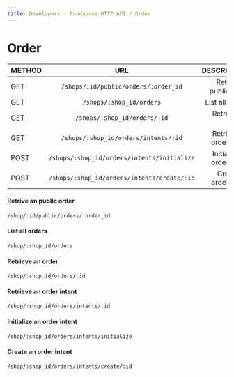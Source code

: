 ```yaml
---
title: Developers - Pandabase HTTP API / Order
---
```


# Order

| METHOD |                     URL                     |                DESCRIPTION |
| :----- | :-----------------------------------------: | -------------------------: |
| GET    |    `/shops/:id/public/orders/:order_id`     |    Retrive an public order |
| GET    |          `/shops/:shop_id/orders`           |            List all orders |
| GET    |        `/shops/:shop_id/orders/:id`         |          Retrieve an order |
| GET    |    `/shops/:shop_id/orders/intents/:id`     |   Retrieve an order intent |
| POST   | `/shops/:shop_id/orders/intents/initialize` | Initialize an order intent |
| POST   | `/shops/:shop_id/orders/intents/create/:id` |     Create an order intent |

#### Retrive an public order

`/shop/:id/public/orders/:order_id`

#### List all orders

`/shop/:shop_id/orders`

#### Retrieve an order

`/shop/:shop_id/orders/:id`

#### Retrieve an order intent

`/shop/:shop_id/orders/intents/:id`

#### Initialize an order intent

`/shop/:shop_id/orders/intents/initialize`

#### Create an order intent

`/shop/:shop_id/orders/intents/create/:id`
